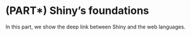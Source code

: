 # (PART\*) Shiny's foundations {-}

In this part, we show the deep link between Shiny and the web languages.
